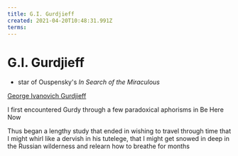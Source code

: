 ```yaml
---
title: G.I. Gurdjieff
created: 2021-04-20T10:48:31.991Z
terms:
---
```


# G.I. Gurdjieff

- star of Ouspensky's _In Search of the Miraculous_

[George Ivanovich Gurdjieff](https://www.wikiwand.com/en/George_Gurdjieff)

I first encountered Gurdy through a few paradoxical aphorisms in Be Here Now

Thus began a lengthy study that ended in wishing to travel through time that I might whirl like a dervish in his tutelege, that I might get snowed in deep in the Russian wilderness and relearn how to breathe for months
